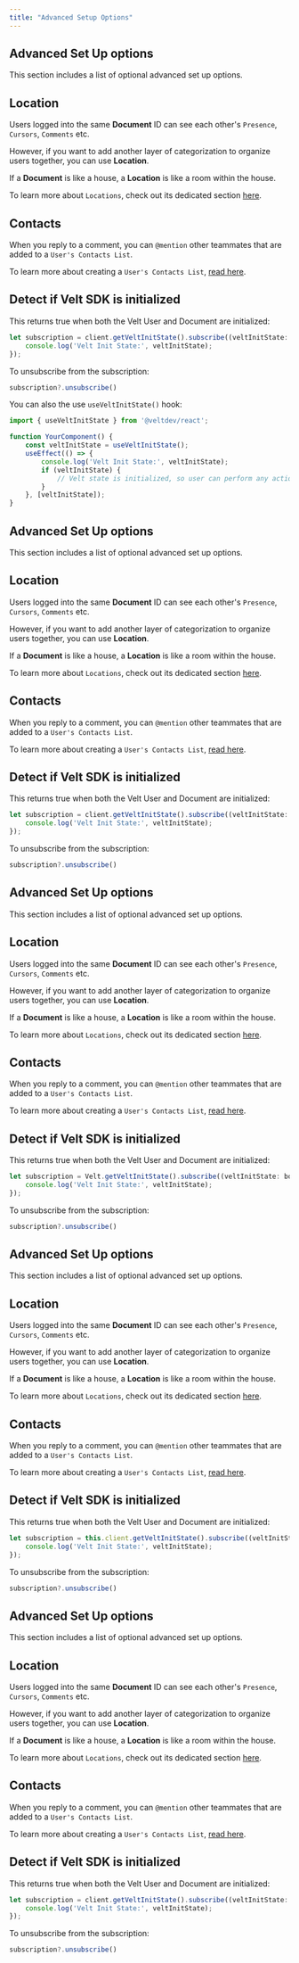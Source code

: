 ```yaml
---
title: "Advanced Setup Options"
---
```



<Tabs>

<Tab title="React / Next.js with Hooks">

## Advanced Set Up options

This section includes a list of optional advanced set up options.

## Location

Users logged into the same **Document** ID can see each other's `Presence`, `Cursors`, `Comments` etc. 

However, if you want to add another layer of categorization to organize users together, you can use **Location**.

<Tip> If a **Document** is like a house, a **Location** is like a room within the house. </Tip>

To learn more about `Locations`, check out its dedicated section [here](/key-concepts/key-concepts#set-location).

## Contacts

When you reply to a comment, you can `@mention` other teammates that are added to a `User's Contacts List`.

To learn more about creating a `User's Contacts List`, [read here](/key-concepts/key-concepts#contact-list).


## Detect if Velt SDK is initialized

This returns true when both the Velt User and Document are initialized:


```jsx
let subscription = client.getVeltInitState().subscribe((veltInitState: boolean | undefined) => {
	console.log('Velt Init State:', veltInitState);
});
```

To unsubscribe from the subscription:
```jsx
subscription?.unsubscribe()
```

You can also the use `useVeltInitState()` hook:

```jsx
import { useVeltInitState } from '@veltdev/react';

function YourComponent() {
    const veltInitState = useVeltInitState();
    useEffect(() => {
        console.log('Velt Init State:', veltInitState);
        if (veltInitState) {
            // Velt state is initialized, so user can perform any action here
        }
    }, [veltInitState]);
}

```




</Tab>


  <Tab title="React / Next.js">

## Advanced Set Up options

This section includes a list of optional advanced set up options.

## Location

Users logged into the same **Document** ID can see each other's `Presence`, `Cursors`, `Comments` etc. 

However, if you want to add another layer of categorization to organize users together, you can use **Location**.

<Tip> If a **Document** is like a house, a **Location** is like a room within the house. </Tip>

To learn more about `Locations`, check out its dedicated section [here](/key-concepts/key-concepts#set-location).

## Contacts

When you reply to a comment, you can `@mention` other teammates that are added to a `User's Contacts List`.

To learn more about creating a `User's Contacts List`, [read here](/key-concepts/key-concepts#contact-list).


## Detect if Velt SDK is initialized

This returns true when both the Velt User and Document are initialized:


```jsx
let subscription = client.getVeltInitState().subscribe((veltInitState: boolean | undefined) => {
	console.log('Velt Init State:', veltInitState);
});
```

To unsubscribe from the subscription:
```jsx
subscription?.unsubscribe()
```

</Tab>
  
  
<Tab title="HTML">

## Advanced Set Up options

This section includes a list of optional advanced set up options.

## Location

Users logged into the same **Document** ID can see each other's `Presence`, `Cursors`, `Comments` etc. 

However, if you want to add another layer of categorization to organize users together, you can use **Location**.

<Tip> If a **Document** is like a house, a **Location** is like a room within the house. </Tip>

To learn more about `Locations`, check out its dedicated section [here](/key-concepts/key-concepts#set-location).

## Contacts

When you reply to a comment, you can `@mention` other teammates that are added to a `User's Contacts List`.

To learn more about creating a `User's Contacts List`, [read here](/key-concepts/key-concepts#contact-list).

## Detect if Velt SDK is initialized

This returns true when both the Velt User and Document are initialized:

```jsx
let subscription = Velt.getVeltInitState().subscribe((veltInitState: boolean | undefined) => {
	console.log('Velt Init State:', veltInitState);
});
```

To unsubscribe from the subscription:
```jsx
subscription?.unsubscribe()
```

</Tab>

<Tab title="Angular">

## Advanced Set Up options

This section includes a list of optional advanced set up options.

## Location

Users logged into the same **Document** ID can see each other's `Presence`, `Cursors`, `Comments` etc. 

However, if you want to add another layer of categorization to organize users together, you can use **Location**.

<Tip> If a **Document** is like a house, a **Location** is like a room within the house. </Tip>

To learn more about `Locations`, check out its dedicated section [here](/key-concepts/key-concepts#set-location).

## Contacts

When you reply to a comment, you can `@mention` other teammates that are added to a `User's Contacts List`.

To learn more about creating a `User's Contacts List`, [read here](/key-concepts/key-concepts#contact-list).

## Detect if Velt SDK is initialized

This returns true when both the Velt User and Document are initialized:

```jsx
let subscription = this.client.getVeltInitState().subscribe((veltInitState: boolean | undefined) => {
	console.log('Velt Init State:', veltInitState);
});
```
To unsubscribe from the subscription:
```jsx
subscription?.unsubscribe()
```

</Tab>


<Tab title="Vue.js">

## Advanced Set Up options

This section includes a list of optional advanced set up options.

## Location

Users logged into the same **Document** ID can see each other's `Presence`, `Cursors`, `Comments` etc. 

However, if you want to add another layer of categorization to organize users together, you can use **Location**.

<Tip> If a **Document** is like a house, a **Location** is like a room within the house. </Tip>

To learn more about `Locations`, check out its dedicated section [here](/key-concepts/key-concepts#set-location).

## Contacts

When you reply to a comment, you can `@mention` other teammates that are added to a `User's Contacts List`.

To learn more about creating a `User's Contacts List`, [read here](/key-concepts/key-concepts#contact-list).

## Detect if Velt SDK is initialized

This returns true when both the Velt User and Document are initialized:

```jsx
let subscription = client.getVeltInitState().subscribe((veltInitState: boolean | undefined) => {
	console.log('Velt Init State:', veltInitState);
});
```

To unsubscribe from the subscription:
```jsx
subscription?.unsubscribe()
```

</Tab>

</Tabs>




